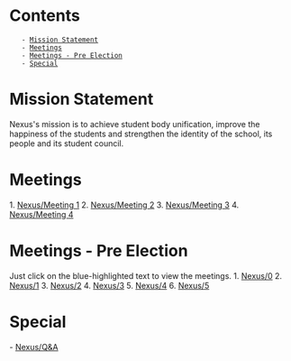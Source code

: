 = Contents =
    - [[#Mission Statement|Mission Statement]]
    - [[#Meetings|Meetings]]
    - [[#Meetings - Pre Election|Meetings - Pre Election]]
    - [[#Special|Special]]

= Mission Statement =
Nexus's mission is to achieve student body unification, improve the happiness of the students and strengthen the identity of the school, its people and its student council.

= Meetings =
1. [[Nexus/Meeting 1]]
2. [[Nexus/Meeting 2]]
3. [[Nexus/Meeting 3]]
4. [[Nexus/Meeting 4]]

= Meetings - Pre Election=
Just click on the blue-highlighted text to view the meetings.
1. [[Nexus/0]]
2. [[Nexus/1]]
3. [[Nexus/2]]
4. [[Nexus/3]]
5. [[Nexus/4]]
6. [[Nexus/5]]

= Special =
- [[Nexus/Q&A]]
